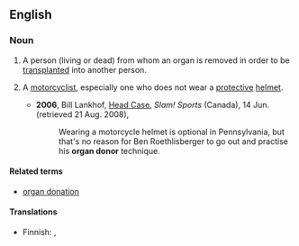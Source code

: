 ==English==

===Noun===
{{en-noun|sg=[[organ]] [[donor]]}}

# A person (living or dead) from whom an organ is removed in order to be [[transplant]]ed into another person.
#{{chiefly|US|slang}} A [[motorcyclist]], especially one who does not wear a [[protective]] [[helmet]].
#*'''2006''', Bill Lankhof, [http://slam.canoe.ca/Slam/Columnists/Lankhof/2006/06/14/1631632-sun.html Head Case], ''Slam! Sports'' (Canada), 14 Jun. (retrieved 21 Aug. 2008),
#*:Wearing a motorcycle helmet is optional in Pennsylvania, but that's no reason for Ben Roethlisberger to go out and practise his '''organ donor''' technique.

====Related terms====
* [[organ donation]]

====Translations====
{{trans-top|person from whom an organ is removed}}
* Finnish: {{t-|fi|elimenluovuttaja}}, {{t-|fi|elintenluovuttaja}}
{{trans-mid}}
{{trans-bottom}}